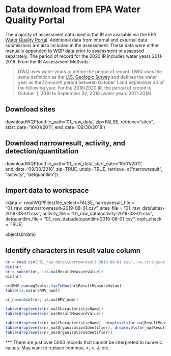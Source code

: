 # Data download from EPA Water Quality Portal
The majority of assessment data used in the IR are available via the EPA [Water Quality Portal](https://www.waterqualitydata.us/]). Additional data from 
internal and external data submissions are also included in the assessment. These data were either manually appended to WQP data prior to assessment or 
assessed separately. The period of record for the 2020 IR includes water years 2011-2018. From the IR Assessment Methods:

> DWQ uses water years to define the period of record. DWQ uses the same definition as the [U.S. Geologic Survey](https://water.usgs.gov/nwc/explain_data.html) and defines the water year as the 12-month period between October 1 and September 30 of the following year. For the 2018/2020 IR, the period of record is October 1, 2010 to September 30, 2018 (water years 2011-2018).


## Download sites
downloadWQP(outfile_path='01_raw_data', zip=FALSE, retrieve="sites", start_date='10/01/2011', end_date='09/30/2018')

## Download narrowresult, activity, and detection/quantitation
downloadWQP(outfile_path='01_raw_data',start_date='10/01/2011', end_date='09/30/2018', zip=TRUE, unzip=TRUE, retrieve=c("narrowresult", "activity", "detquantlim"))

## Import data to workspace
irdata <- readWQPFiles(file_select=FALSE,
            narrowresult_file = "01_raw_data\\narrowresult-2019-08-01.csv",
            sites_file = "01_raw_data\\sites-2019-08-01.csv",
            activity_file = "01_raw_data\\activity-2019-08-01.csv",
            detquantlim_file = "01_raw_data\\detquantlim-2019-08-01.csv",
            orph_check = TRUE)

objects(irdata)


## Identify characters in result value column
```r
nr = read.csv("01_raw_data\\narrowresult-2019-08-01.csv", na.strings=c("NA", ""))
dim(nr)
nr = subset(nr, !is.na(ResultMeasureValue))
dim(nr)

nr$RMV_num=wqTools::facToNum(nr$ResultMeasureValue)
table(is.na(nr$RMV_num))

nr_na=subset(nr, is.na(RMV_num))

table(droplevels(nr_na$CharacteristicName))
table(droplevels(nr_na$ResultMeasureValue))

table(droplevels(nr_na$CharacteristicName), droplevels(nr_na$ResultMeasureValue))
table(droplevels(nr_na$OrganizationIdentifier), droplevels(nr_na$ResultMeasureValue))
table(droplevels(nr_na$OrganizationIdentifier))
```

*** There are just over 5000 records that cannot be interpreted to numeric values. May want to replace commas, <, >, J, etc.




